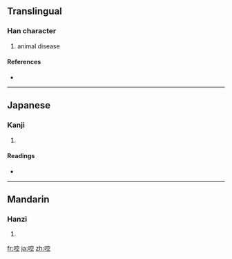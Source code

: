 ==Translingual==

===Han character===
{{Han char|rn=30|rad=口|as=08|sn=11|four=|canj=口十金一 (RJCM)}}

# animal disease

====References====
* {{Han ref|kx=0195.060|dkj=03810|dj=0416.070|hdz=10646.070|uh=554C|ud=21836}}

----

==Japanese==

===Kanji===
{{ja-kanji|grade=|rs=口08}}

# {{defn|Japanese|sort=口08}}

====Readings====
* {{ja-readings|on=[[こう]] (kō)|kun=[[しかる]] (shikaru)}}

----

==Mandarin==

===Hanzi===
{{cmn-hanzi|pin=[[xiāng]] ([[xiang1]])|wg=hsiang<sup>1</sup>}}

# {{defn|Mandarin|sort=口08}}

[[fr:啌]]
[[ja:啌]]
[[zh:啌]]
